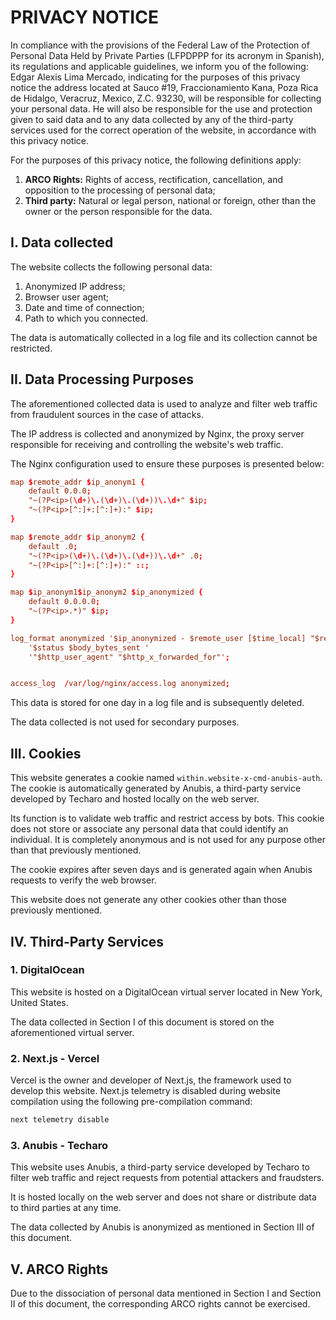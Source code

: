 
# PRIVACY NOTICE

In compliance with the provisions of the Federal Law of the Protection of
Personal Data Held by Private Parties (LFPDPPP for its acronym in Spanish), its
regulations and applicable guidelines, we inform you of the following: Edgar
Alexis Lima Mercado, indicating for the purposes of this privacy notice the
address located at Sauco #19, Fraccionamiento Kana, Poza Rica de Hidalgo,
Veracruz, Mexico, Z.C. 93230, will be responsible for collecting your personal
data. He will also be responsible for the use and protection given to said data
and to any data collected by any of the third-party services used for the
correct operation of the website, in accordance with this privacy notice.

For the purposes of this privacy notice, the following definitions apply:

1. **ARCO Rights:** Rights of access, rectification, cancellation, and
opposition to the processing of personal data;
2. **Third party:** Natural or legal person, national or foreign, other than the
owner or the person responsible for the data.

## I. Data collected
The website collects the following personal data:

1. Anonymized IP address;
2. Browser user agent;
3. Date and time of connection;
4. Path to which you connected.

The data is automatically collected in a log file and its collection cannot be
restricted.

## II. Data Processing Purposes
The aforementioned collected data is used to analyze and filter web traffic from
fraudulent sources in the case of attacks.

The IP address is collected and anonymized by Nginx, the proxy server
responsible for receiving and controlling the website's web traffic.

The Nginx configuration used to ensure these purposes is presented below:

```conf
map $remote_addr $ip_anonym1 {
    default 0.0.0;
    "~(?P<ip>(\d+)\.(\d+)\.(\d+))\.\d+" $ip;
    "~(?P<ip>[^:]+:[^:]+):" $ip;
}

map $remote_addr $ip_anonym2 {
    default .0;
    "~(?P<ip>(\d+)\.(\d+)\.(\d+))\.\d+" .0;
    "~(?P<ip>[^:]+:[^:]+):" ::;
}

map $ip_anonym1$ip_anonym2 $ip_anonymized {
    default 0.0.0.0;
    "~(?P<ip>.*)" $ip;
}

log_format anonymized '$ip_anonymized - $remote_user [$time_local] "$request" '
    '$status $body_bytes_sent '
    '"$http_user_agent" "$http_x_forwarded_for"';


access_log  /var/log/nginx/access.log anonymized;
```
This data is stored for one day in a log file and is subsequently deleted.

The data collected is not used for secondary purposes.

## III. Cookies
This website generates a cookie named `within.website-x-cmd-anubis-auth`. The
cookie is automatically generated by Anubis, a third-party service developed by
Techaro and hosted locally on the web server.

Its function is to validate web traffic and restrict access by bots. This cookie
does not store or associate any personal data that could identify an individual.
It is completely anonymous and is not used for any purpose other than that
previously mentioned.

The cookie expires after seven days and is generated again when Anubis requests
to verify the web browser.

This website does not generate any other cookies other than those previously
mentioned.

## IV. Third-Party Services
### 1. DigitalOcean
This website is hosted on a DigitalOcean virtual server located in New York,
United States.

The data collected in Section I of this document is stored on the aforementioned
virtual server.

### 2. Next.js - Vercel
Vercel is the owner and developer of Next.js, the framework used to develop this
website. Next.js telemetry is disabled during website compilation using the
following pre-compilation command:

```bash
next telemetry disable
```

### 3. Anubis - Techaro
This website uses Anubis, a third-party service developed by Techaro to filter
web traffic and reject requests from potential attackers and fraudsters.

It is hosted locally on the web server and does not share or distribute data to
third parties at any time.

The data collected by Anubis is anonymized as mentioned in Section III of this
document.

## V. ARCO Rights
Due to the dissociation of personal data mentioned in Section I and Section II
of this document, the corresponding ARCO rights cannot be exercised.
